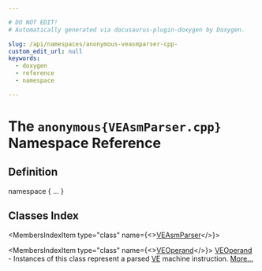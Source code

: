 ```yaml
---

# DO NOT EDIT!
# Automatically generated via docusaurus-plugin-doxygen by Doxygen.

slug: /api/namespaces/anonymous-veasmparser-cpp-
custom_edit_url: null
keywords:
  - doxygen
  - reference
  - namespace

---
```





# The `anonymous{VEAsmParser.cpp}` Namespace Reference

<DoxygenPage pluginConfig={pluginConfig}>



## Definition

<CodeBlock>namespace &#123; ... &#125;</CodeBlock>

## Classes Index

<MembersIndex>

<MembersIndexItem
  type="class"
  name={<><a href="/docs/api/classes/anonymous-namespace-veasmparser-cpp-/veasmparser">VEAsmParser</a></>}>
</MembersIndexItem>

<MembersIndexItem
  type="class"
  name={<><a href="/docs/api/classes/anonymous-namespace-veasmparser-cpp-/veoperand">VEOperand</a></>}>
<a href="/docs/api/classes/anonymous-namespace-veasmparser-cpp-/veoperand">VEOperand</a> - Instances of this class represent a parsed <a href="/docs/api/namespaces/llvm/ve">VE</a> machine instruction. <a href="/docs/api/classes/anonymous-namespace-veasmparser-cpp-/veoperand/#details">More...</a>
</MembersIndexItem>

</MembersIndex>


</DoxygenPage>
